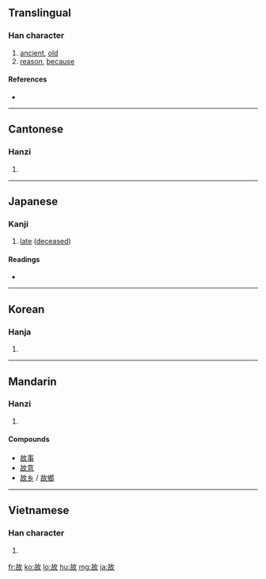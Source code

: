 ==Translingual==

===Han character===
{{Han char|rn=66|rad=攴|as=05|sn=9|four=4864<sub>0</sub>|canj=十口人大 (JROK)}}

# [[ancient]], [[old]]
# [[reason]], [[because]]

====References====
* {{Han ref|kx=0469.250|dkj=13161|dj=0820.050|hdz=21453.050|uh=6545|ud=25925|bh=AC47|bd=44103}}

----

==Cantonese==

===Hanzi===
{{yue-hanzi|jyut=|y=gu3}}

# {{defn|Cantonese|sort=攴05}}

----

==Japanese==

===Kanji===
{{ja-kanji|grade=5|rs=攴05}}

# [[dead|late]] ([[deceased]])

====Readings====
* {{ja-readings|on=[[こ]] (ko)|kun=[[ゆえ]] (yue), [[こと]] (koto), [[ことさらに]] (kotosarani)}}

----

==Korean==

===Hanja===
{{ko-hanja|hangeul=고|eumhun=|rv=go|mr=ko|y=ko}}

# {{defn|Korean|sort=攴05}}

----

==Mandarin==

===Hanzi===
{{cmn-hanzi|pin=[[gǔ]] ([[gu3]]), [[gù]] ([[gu4]])|wg=ku<sup>3</sup>, ku<sup>4</sup>}}

# {{defn|Mandarin|sort=攴05}}

====Compounds====
* [[故事]]
* [[故意]]
* [[故乡]] / [[故鄉]]

----

==Vietnamese==

===Han character===
{{vi-hantu|[[cố]], [[cớ]]|rs=攴05}}

# {{defn|Vietnamese|sort=攴05}}

[[fr:故]]
[[ko:故]]
[[lo:故]]
[[hu:故]]
[[mg:故]]
[[ja:故]]